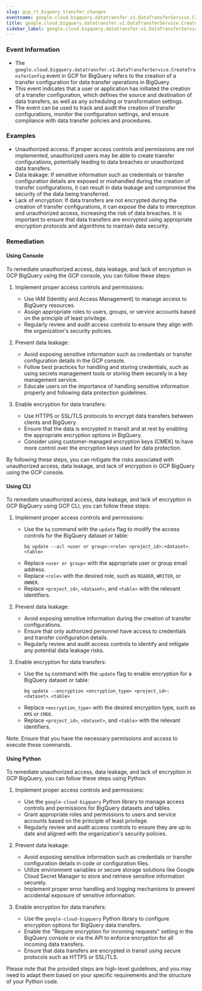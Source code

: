 ```yaml
--- 
slug: gcp_rt_biquery_transfer_changes
eventname: google.cloud.bigquery.datatransfer.v1.DataTransferService.CreateTransferConfig
title: google.cloud.bigquery.datatransfer.v1.DataTransferService.CreateTransferConfig
sidebar_label: google.cloud.bigquery.datatransfer.v1.DataTransferService.CreateTransferConfig
---
```

                       
### Event Information

- The `google.cloud.bigquery.datatransfer.v1.DataTransferService.CreateTransferConfig` event in GCP for BigQuery refers to the creation of a transfer configuration for data transfer operations in BigQuery.
- This event indicates that a user or application has initiated the creation of a transfer configuration, which defines the source and destination of data transfers, as well as any scheduling or transformation settings.
- The event can be used to track and audit the creation of transfer configurations, monitor the configuration settings, and ensure compliance with data transfer policies and procedures.


### Examples

- Unauthorized access: If proper access controls and permissions are not implemented, unauthorized users may be able to create transfer configurations, potentially leading to data breaches or unauthorized data transfers.
- Data leakage: If sensitive information such as credentials or transfer configuration details are exposed or mishandled during the creation of transfer configurations, it can result in data leakage and compromise the security of the data being transferred.
- Lack of encryption: If data transfers are not encrypted during the creation of transfer configurations, it can expose the data to interception and unauthorized access, increasing the risk of data breaches. It is important to ensure that data transfers are encrypted using appropriate encryption protocols and algorithms to maintain data security.

### Remediation

#### Using Console

To remediate unauthorized access, data leakage, and lack of encryption in GCP BigQuery using the GCP console, you can follow these steps:

1. Implement proper access controls and permissions:
   - Use IAM (Identity and Access Management) to manage access to BigQuery resources.
   - Assign appropriate roles to users, groups, or service accounts based on the principle of least privilege.
   - Regularly review and audit access controls to ensure they align with the organization's security policies.

2. Prevent data leakage:
   - Avoid exposing sensitive information such as credentials or transfer configuration details in the GCP console.
   - Follow best practices for handling and storing credentials, such as using secrets management tools or storing them securely in a key management service.
   - Educate users on the importance of handling sensitive information properly and following data protection guidelines.

3. Enable encryption for data transfers:
   - Use HTTPS or SSL/TLS protocols to encrypt data transfers between clients and BigQuery.
   - Ensure that the data is encrypted in transit and at rest by enabling the appropriate encryption options in BigQuery.
   - Consider using customer-managed encryption keys (CMEK) to have more control over the encryption keys used for data protection.

By following these steps, you can mitigate the risks associated with unauthorized access, data leakage, and lack of encryption in GCP BigQuery using the GCP console.

#### Using CLI

To remediate unauthorized access, data leakage, and lack of encryption in GCP BigQuery using GCP CLI, you can follow these steps:

1. Implement proper access controls and permissions:
   - Use the `bq` command with the `update` flag to modify the access controls for the BigQuery dataset or table:
     ```
     bq update --acl <user or group>:<role> <project_id>:<dataset>.<table>
     ```
   - Replace `<user or group>` with the appropriate user or group email address.
   - Replace `<role>` with the desired role, such as `READER`, `WRITER`, or `OWNER`.
   - Replace `<project_id>`, `<dataset>`, and `<table>` with the relevant identifiers.

2. Prevent data leakage:
   - Avoid exposing sensitive information during the creation of transfer configurations.
   - Ensure that only authorized personnel have access to credentials and transfer configuration details.
   - Regularly review and audit access controls to identify and mitigate any potential data leakage risks.

3. Enable encryption for data transfers:
   - Use the `bq` command with the `update` flag to enable encryption for a BigQuery dataset or table:
     ```
     bq update --encryption <encryption_type> <project_id>:<dataset>.<table>
     ```
   - Replace `<encryption_type>` with the desired encryption type, such as `KMS` or `CMEK`.
   - Replace `<project_id>`, `<dataset>`, and `<table>` with the relevant identifiers.

Note: Ensure that you have the necessary permissions and access to execute these commands.

#### Using Python

To remediate unauthorized access, data leakage, and lack of encryption in GCP BigQuery, you can follow these steps using Python:

1. Implement proper access controls and permissions:
   - Use the `google-cloud-bigquery` Python library to manage access controls and permissions for BigQuery datasets and tables.
   - Grant appropriate roles and permissions to users and service accounts based on the principle of least privilege.
   - Regularly review and audit access controls to ensure they are up to date and aligned with the organization's security policies.

2. Prevent data leakage:
   - Avoid exposing sensitive information such as credentials or transfer configuration details in code or configuration files.
   - Utilize environment variables or secure storage solutions like Google Cloud Secret Manager to store and retrieve sensitive information securely.
   - Implement proper error handling and logging mechanisms to prevent accidental exposure of sensitive information.

3. Enable encryption for data transfers:
   - Use the `google-cloud-bigquery` Python library to configure encryption options for BigQuery data transfers.
   - Enable the "Require encryption for incoming requests" setting in the BigQuery console or via the API to enforce encryption for all incoming data transfers.
   - Ensure that data transfers are encrypted in transit using secure protocols such as HTTPS or SSL/TLS.

Please note that the provided steps are high-level guidelines, and you may need to adapt them based on your specific requirements and the structure of your Python code.


 